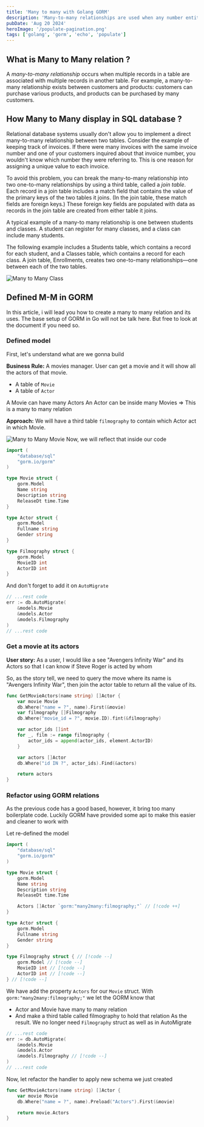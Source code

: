 ```yaml
---
title: 'Many to many with Golang GORM'
description: 'Many-to-many relationships are used when any number entities of one entity type is associated with any number of entities of the same or another entity type. For example, a Post can have many associated Tags, and each Tag can in turn be associated with any number of Posts.'
pubDate: 'Aug 20 2024'
heroImage: '/populate-pagination.png'
tags: ['golang', 'gorm', 'echo', 'populate']
---
```

## What is Many to Many relation ?
A _many-to-many relationship_ occurs when multiple records in a table are associated with multiple records in another table. For example, a many-to-many relationship exists between customers and products: customers can purchase various products, and products can be purchased by many customers.

## How Many to Many display in SQL database ?
Relational database systems usually don't allow you to implement a direct many-to-many relationship between two tables. Consider the example of keeping track of invoices. If there were many invoices with the same invoice number and one of your customers inquired about that invoice number, you wouldn't know which number they were referring to. This is one reason for assigning a unique value to each invoice.

To avoid this problem, you can break the many-to-many relationship into two one-to-many relationships by using a third table, called a _join table_. Each record in a join table includes a match field that contains the value of the primary keys of the two tables it joins. (In the join table, these match fields are foreign keys.) These foreign key fields are populated with data as records in the join table are created from either table it joins.

A typical example of a many-to many relationship is one between students and classes. A student can register for many classes, and a class can include many students.

The following example includes a Students table, which contains a record for each student, and a Classes table, which contains a record for each class. A join table, Enrollments, creates two one-to-many relationships—one between each of the two tables.

![Many to Many Class](/images/m2m-gorm/class.png)

## Defined M-M in GORM
In this article, i will lead you how to create a many to many relation and its uses. The base setup of GORM in Go will not be talk here. But free to look at the document if you need so.

### Defined model
First, let's understand what are we gonna build

<strong>Business Rule:</strong> A movies manager. User can get a movie and it will show all the actors of that movie.
- A table of `Movie`
- A table of `Actor`

A Movie can have many Actors
An Actor can be inside many Movies
=> This is a many to many relation

<strong>Approach:</strong> We will have a third table `filmography` to contain which Actor act in which Movie.

![Many to Many Movie](/images/m2m-gorm/movie.png)
Now, we will reflect that inside our code
```go title="models/movie.go"
import (
	"database/sql"
	"gorm.io/gorm"
)

type Movie struct {
	gorm.Model
	Name string
	Description string
	ReleaseDt time.Time
}

type Actor struct {
	gorm.Model
	Fullname string
	Gender string
}

type Filmography struct {
	gorm.Model
	MovieID int
	ActorID int
}
```

And don't forget to add it on `AutoMigrate`

```go title="db.go"
// ...rest code
err := db.AutoMigrate(
	&models.Movie
	&models.Actor
	&models.Filmography
)
// ...rest code
```

### Get a movie at its actors
<strong>User story:</strong> As a user, I would like a see "Avengers Infinity War" and its Actors so that I can know if Steve Roger is acted by whom

So, as the story tell, we need to query the move where its name is "Avengers Infinity War", then join the actor table to return all the value of its.

```go title="handlers/movie.go"
func GetMovieActors(name string) []Actor {
	var movie Movie
	db.Where("name = ?", name).First(&movie)
	var filmography []Filmography
	db.Where("movie_id = ?", movie.ID).fint(&filmography)

	var actor_ids []int
	for _, film := range filmography {
		actor_ids = append(actor_ids, element.ActorID)
	}

	var actors []Actor
	db.Where("id IN ?", actor_ids).Find(&actors)

	return actors
}
```

### Refactor using GORM relations
As the previous code has a good based, however, it bring too many boilerplate code. Luckily GORM have provided some api to make this easier and cleaner to work with

Let re-defined the model
```go title="models/movie.go"
import (
	"database/sql"
	"gorm.io/gorm"
)

type Movie struct {
	gorm.Model
	Name string
	Description string
	ReleaseDt time.Time

	Actors []Actor `gorm:"many2many:filmography;"` // [!code ++]
}

type Actor struct {
	gorm.Model
	Fullname string
	Gender string
}

type Filmography struct { // [!code --]
	gorm.Model // [!code --]
	MovieID int // [!code --]
	ActorID int // [!code --]
} // [!code --]
```

We have add the property `Actors` for our `Movie` struct. With `gorm:"many2many:filmography;"` we let the GORM know that
- Actor and Movie have many to many relation
- And make a third table called filmography to hold that relation
As the result. We no longer need `Filmography` struct as well as in AutoMigrate

```go title="db.go"
// ...rest code
err := db.AutoMigrate(
	&models.Movie
	&models.Actor
	&models.Filmography // [!code --]
)
// ...rest code
```

Now, let refactor the handler to apply new schema we just created

```go title="handlers/movie.go"
func GetMovieActors(name string) []Actor {
	var movie Movie
	db.Where("name = ?", name).Preload("Actors").First(&movie)

	return movie.Actors
}
```